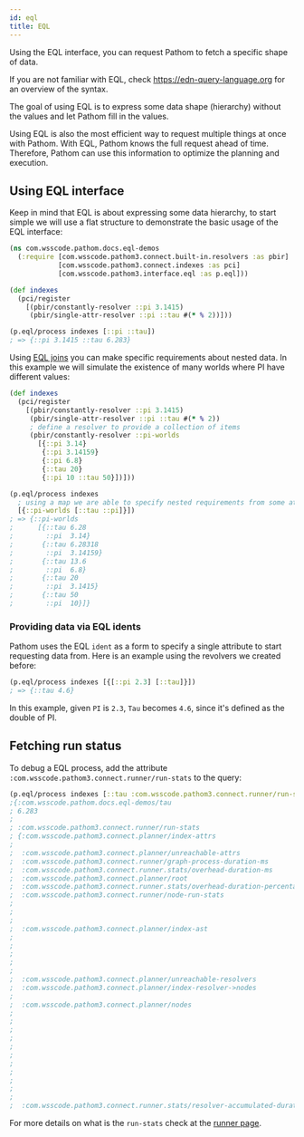 ```yaml
---
id: eql
title: EQL
---
```


Using the EQL interface, you can request Pathom to fetch a specific shape of data.

If you are not familiar with EQL, check https://edn-query-language.org for an overview of the syntax.

The goal of using EQL is to express some data shape (hierarchy) without the values and
let Pathom fill in the values.

Using EQL is also the most efficient way to request multiple things at once with Pathom.
With EQL, Pathom knows the full request ahead of time. Therefore, Pathom can use this information
to optimize the planning and execution.

## Using EQL interface

Keep in mind that EQL is about expressing some data hierarchy, to start simple we will
use a flat structure to demonstrate the basic usage of the EQL interface:

```clojure
(ns com.wsscode.pathom.docs.eql-demos
  (:require [com.wsscode.pathom3.connect.built-in.resolvers :as pbir]
            [com.wsscode.pathom3.connect.indexes :as pci]
            [com.wsscode.pathom3.interface.eql :as p.eql]))

(def indexes
  (pci/register
    [(pbir/constantly-resolver ::pi 3.1415)
     (pbir/single-attr-resolver ::pi ::tau #(* % 2))]))

(p.eql/process indexes [::pi ::tau])
; => {::pi 3.1415 ::tau 6.283}
```

Using [EQL joins](https://edn-query-language.org/eql/1.0.0/specification.html#_joins) you
can make specific requirements about nested data. In this example we will simulate the
existence of many worlds where PI have different values:

```clojure
(def indexes
  (pci/register
    [(pbir/constantly-resolver ::pi 3.1415)
     (pbir/single-attr-resolver ::pi ::tau #(* % 2))
     ; define a resolver to provide a collection of items
     (pbir/constantly-resolver ::pi-worlds
       [{::pi 3.14}
        {::pi 3.14159}
        {::pi 6.8}
        {::tau 20}
        {::pi 10 ::tau 50}])]))

(p.eql/process indexes
  ; using a map we are able to specify nested requirements from some attribute
  [{::pi-worlds [::tau ::pi]}])
; => {::pi-worlds
;      [{::tau 6.28
;        ::pi  3.14}
;       {::tau 6.28318
;        ::pi  3.14159}
;       {::tau 13.6
;        ::pi  6.8}
;       {::tau 20
;        ::pi  3.1415}
;       {::tau 50
;        ::pi  10}]}
```

### Providing data via EQL idents

Pathom uses the EQL `ident` as a form to specify a single attribute to start requesting
data from. Here is an example using the revolvers we created before:

```clojure
(p.eql/process indexes [{[::pi 2.3] [::tau]}])
; => {::tau 4.6}
```

In this example, given `PI` is `2.3`, `Tau` becomes `4.6`, since it's defined as the
double of PI.

## Fetching run status

To debug a EQL process, add the attribute `:com.wsscode.pathom3.connect.runner/run-stats`
to the query:

```clojure
(p.eql/process indexes [::tau :com.wsscode.pathom3.connect.runner/run-stats])
;{:com.wsscode.pathom.docs.eql-demos/tau
; 6.283
;
; :com.wsscode.pathom3.connect.runner/run-stats
; {:com.wsscode.pathom3.connect.planner/index-attrs                           #:com.wsscode.pathom.docs.eql-demos{:tau 1,
;                                                                                                                 :pi  2},
;  :com.wsscode.pathom3.connect.planner/unreachable-attrs                     #{:com.wsscode.pathom3.connect.runner/run-stats},
;  :com.wsscode.pathom3.connect.runner/graph-process-duration-ms              0.10610496997833252,
;  :com.wsscode.pathom3.connect.runner.stats/overhead-duration-ms             0.09002596139907837,
;  :com.wsscode.pathom3.connect.planner/root                                  2,
;  :com.wsscode.pathom3.connect.runner.stats/overhead-duration-percentage     0.8484613059827677,
;  :com.wsscode.pathom3.connect.runner/node-run-stats                         {1 #:com.wsscode.pathom3.connect.runner{:run-duration-ms 0.00959700345993042,
;                                                                                                                     :node-run-input  #:com.wsscode.pathom.docs.eql-demos{:pi 3.1415}},
;                                                                              2 #:com.wsscode.pathom3.connect.runner{:run-duration-ms 0.0064820051193237305,
;                                                                                                                     :node-run-input  {}}},
;  :com.wsscode.pathom3.connect.planner/index-ast                             {:com.wsscode.pathom3.connect.runner/run-stats {:key          :com.wsscode.pathom3.connect.runner/run-stats,
;                                                                                                                             :type         :prop,
;                                                                                                                             :dispatch-key :com.wsscode.pathom3.connect.runner/run-stats},
;                                                                              :com.wsscode.pathom.docs.eql-demos/tau        {:key          :com.wsscode.pathom.docs.eql-demos/tau,
;                                                                                                                             :type         :prop,
;                                                                                                                             :dispatch-key :com.wsscode.pathom.docs.eql-demos/tau}},
;  :com.wsscode.pathom3.connect.planner/unreachable-resolvers                 #{},
;  :com.wsscode.pathom3.connect.planner/index-resolver->nodes                 {com.wsscode.pathom.docs.eql_demos_SLASH_pi-constant                                                           #{2},
;                                                                              com.wsscode.pathom.docs.eql_demos_SLASH_pi->com.wsscode.pathom.docs.eql_demos_SLASH_tau-single-attr-transform #{1}},
;  :com.wsscode.pathom3.connect.planner/nodes                                 {1 {:com.wsscode.pathom3.connect.planner/after-nodes      #{2},
;                                                                                 :com.wsscode.pathom3.connect.planner/requires         #:com.wsscode.pathom.docs.eql-demos{:tau {}},
;                                                                                 :com.wsscode.pathom3.connect.operation/op-name        com.wsscode.pathom.docs.eql_demos_SLASH_pi->com.wsscode.pathom.docs.eql_demos_SLASH_tau-single-attr-transform,
;                                                                                 :com.wsscode.pathom3.connect.planner/source-for-attrs #{:com.wsscode.pathom.docs.eql-demos/tau},
;                                                                                 :com.wsscode.pathom3.connect.planner/input            #:com.wsscode.pathom.docs.eql-demos{:pi {}},
;                                                                                 :com.wsscode.pathom3.connect.planner/node-id          1},
;                                                                              2 {:com.wsscode.pathom3.connect.planner/requires         #:com.wsscode.pathom.docs.eql-demos{:pi {}},
;                                                                                 :com.wsscode.pathom3.connect.operation/op-name        com.wsscode.pathom.docs.eql_demos_SLASH_pi-constant,
;                                                                                 :com.wsscode.pathom3.connect.planner/source-for-attrs #{:com.wsscode.pathom.docs.eql-demos/pi},
;                                                                                 :com.wsscode.pathom3.connect.planner/input            {},
;                                                                                 :com.wsscode.pathom3.connect.planner/run-next         1,
;                                                                                 :com.wsscode.pathom3.connect.planner/node-id          2}},
;  :com.wsscode.pathom3.connect.runner.stats/resolver-accumulated-duration-ms 0.01607900857925415}}
```

For more details on what is the `run-stats` check at the [runner page](runner.mdx#run-stats).

